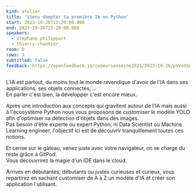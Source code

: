 ```yaml
---
kind: atelier
title: 'Viens dompter ta première IA en Python'
start: 2023-10-26T13:20:00.000
end: 2023-10-26T15:20:00.000
speakers:
  - stephane-philippart
  - thierry-chantier
room: D
rows: 3
subtitled: false
feedback: https://openfeedback.io/codeursenseine2023/2023-10-26/pVVeYG6wWqF81k7N9id4
---
```


L'IA est partout, du moins tout le monde revendique d'avoir de l'IA dans ses applications, ses objets connectés, ...  
En parler c'est bien, la développer c'est encore mieux.

Après une introduction aux concepts qui gravitent autour de l'IA mais aussi à l'écosystème Python nous vous proposons de customiser le modèle YOLO afin d'optimiser sa détection d'objets dans des images.  
Pas besoin d'être experte ou expert Python, ni Data Scientist ou Machine Learning engineer, l'objectif ici est de découvrir tranquillement toutes ces notions.

Et cerise sur le gâteau, venez juste avec votre navigateur, on se charge du reste grâce à GitPod.  
Vous découvrirez la magie d'un IDE dans le cloud.

Arrivés en débutantes, débutants ou justes curieuses et curieux, vous repartirez en sachant customiser de A à Z un modèle d'IA et créer son application l'utilisant.
